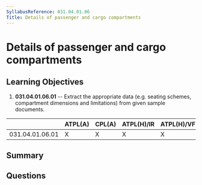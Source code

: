 ```yaml
---
SyllabusReference: 031.04.01.06
Title: Details of passenger and cargo compartments
---
```


# Details of passenger and cargo compartments

## Learning Objectives

1.  **031.04.01.06.01** -- Extract the appropriate data (e.g. seating schemes,
    compartment dimensions and limitations) from given sample documents.

|                 | ATPL(A) | CPL(A) | ATPL(H)/IR | ATPL(H)/VFR | CPL(H) | IR | CBIR(A) |
| --------------- | ------- | ------ | ---------- | ----------- | ------ | -- | ------- |
| 031.04.01.06.01 | X       | X      | X          | X           | X      |    |         |

## Summary

## Questions

